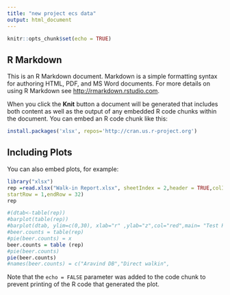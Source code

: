 ```yaml
---
title: "new project ecs data"
output: html_document
---
```


```r
knitr::opts_chunk$set(echo = TRUE)
```

## R Markdown

This is an R Markdown document. Markdown is a simple formatting syntax for authoring HTML, PDF, and MS Word documents. For more details on using R Markdown see <http://rmarkdown.rstudio.com>.

When you click the **Knit** button a document will be generated that includes both content as well as the output of any embedded R code chunks within the document. You can embed an R code chunk like this:

```r
install.packages('xlsx', repos='http://cran.us.r-project.org')
```

## Including Plots

You can also embed plots, for example:

```r
library("xlsx")
rep =read.xlsx("Walk-in Report.xlsx", sheetIndex = 2,header = TRUE,colIndex = c(13,10),
startRow = 1,endRow = 32)
rep

#(dtab<-table(rep))
#barplot(table(rep))
#barplot(dtab, ylim=c(0,30), xlab="r" ,ylab="z",col="red",main= "Test Report")
#beer.counts = table(rep)
#pie(beer.counts) = x
beer.counts = table (rep)
#pie(beer.counts)
pie(beer.counts)
#names(beer.counts) = c("Aravind DB","Direct walkin",
```

Note that the `echo = FALSE` parameter was added to the code chunk to prevent printing of the R code that generated the plot.
